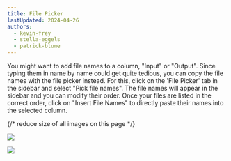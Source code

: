 ```yaml
---
title: File Picker
lastUpdated: 2024-04-26
authors: 
  - kevin-frey
  - stella-eggels
  - patrick-blume
---
```



You might want to add file names to a column, "Input" or "Output". Since typing them in name by name could get quite tedious, you can copy the file names with the file picker instead. For this, click on the 'File Picker' tab in the sidebar and select "Pick file names". The file names will appear in the sidebar and you can modify their order. Once your files are listed in the correct order, click on "Insert File Names" to directly paste their names into the selected column. 

{/* reduce size of all images on this page */}
<style>
{`
  img {
    max-height: 400px !important; 
    width: auto
  }
`}
</style>


<Tabs syncKey="swateHost">
<TabItem label="Browser">


![](@images/swate/swate-alpha-filepicker.png)


</TabItem>
<TabItem label="Excel">


![](@images/swate/swate-excel-filepicker.png)


</TabItem>
</Tabs>
